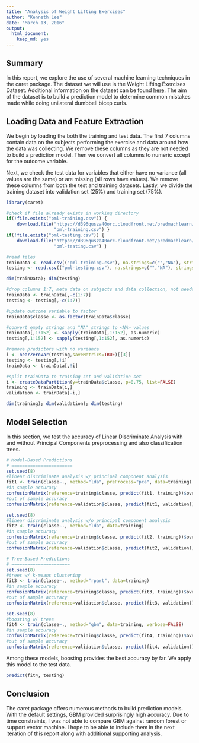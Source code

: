 ```yaml
---
title: "Analysis of Weight Lifting Exercises"
author: "Kenneth Lee"
date: "March 13, 2016"
output: 
  html_document: 
    keep_md: yes
---
```


## Summary

In this report, we explore the use of several machine learning techniques in the caret package.  The dataset we will use is the Weight Lifting Exercises Dataset.  Additional information on the dataset can be found <a href="http://groupware.les.inf.puc-rio.br/har">here</a>.  The aim of the dataset is to build a prediction model to determine common mistakes made while doing unilateral dumbbell bicep curls.

## Loading Data and Feature Extraction

We begin by loading the both the training and test data.  The first 7 columns contain data on the subjects performing the exercise and data around how the data was collecting.  We remove these columns as they are not needed to build a prediction model.  Then we convert all columns to numeric except for the outcome variable.

Next, we check the test data for variables that either have no variance (all values are the same) or are missing (all rows have <NA> values).  We remove these columns from both the test and training datasets.  Lastly, we divide the training dataset into validation set (25%) and training set (75%).

```r
library(caret)

#check if file already exists in working directory
if(!file.exists("pml-training.csv")) {
    download.file("https://d396qusza40orc.cloudfront.net/predmachlearn/pml-training.csv",
                  "pml-training.csv") }
if(!file.exists("pml-testing.csv")) {
    download.file("https://d396qusza40orc.cloudfront.net/predmachlearn/pml-testing.csv",
                  "pml-testing.csv") }

#read files
trainData <- read.csv(("pml-training.csv"), na.strings=c("","NA"), stringsAsFactors=FALSE)
testing <- read.csv(("pml-testing.csv"), na.strings=c("","NA"), stringsAsFactors=FALSE)

dim(trainData); dim(testing)

#drop columns 1:7, meta data on subjects and data collection, not needed as predictors
trainData <- trainData[,-c(1:7)]
testing <- testing[,-c(1:7)]

#update outcome variable to factor
trainData$classe <- as.factor(trainData$classe)

#convert empty strings and "NA" strings to <NA> values
trainData[,1:152] <- sapply(trainData[,1:152], as.numeric)
testing[,1:152] <- sapply(testing[,1:152], as.numeric)

#remove predictors with no variance
i <- nearZeroVar(testing,saveMetrics=TRUE)[[3]]
testing <- testing[,!i]
trainData <- trainData[,!i]

#split trainData to training set and validation set
i <- createDataPartition(y=trainData$classe, p=0.75, list=FALSE)
training <- trainData[i,]
validation <- trainData[-i,]

dim(training); dim(validation); dim(testing)
```

## Model Selection

In this section, we test the accuracy of Linear Discriminate Analysis with and without Principal Components preprocessing and also classification trees.

```r
# Model-Based Predictions
# =======================
set.seed(8)
#linear discriminate analysis w/ principal component analysis
fit1 <- train(classe~., method="lda", preProcess="pca", data=training)
#in sample accuracy
confusionMatrix(reference=training$classe, predict(fit1, training))$overall["Accuracy"]
#out of sample accuracy
confusionMatrix(reference=validation$classe, predict(fit1, validation))$overall["Accuracy"]

set.seed(8)
#linear discriminate analysis w/o principal component analysis
fit2 <- train(classe~., method="lda", data=training)
#in sample accuracy
confusionMatrix(reference=training$classe, predict(fit2, training))$overall["Accuracy"]
#out of sample accuracy
confusionMatrix(reference=validation$classe, predict(fit2, validation))$overall["Accuracy"]

# Tree-Based Predictions
# ======================
set.seed(8)
#trees w/ k-means clustering
fit3 <- train(classe~., method="rpart", data=training)
#in sample accuracy
confusionMatrix(reference=training$classe, predict(fit3, training))$overall["Accuracy"]
#out of sample accuracy
confusionMatrix(reference=validation$classe, predict(fit3, validation))$overall["Accuracy"]

set.seed(8)
#boosting w/ trees
fit4 <- train(classe~., method="gbm", data=training, verbose=FALSE)
#in sample accuracy
confusionMatrix(reference=training$classe, predict(fit4, training))$overall["Accuracy"]
#out of sample accuracy
confusionMatrix(reference=validation$classe, predict(fit4, validation))$overall["Accuracy"]
```

Among these models, boosting provides the best accuracy by far.  We apply this model to the test data.

```r
predict(fit4, testing)
```

## Conclusion

The caret package offers numerous methods to build prediction models.  With the default settings, GBM provided surprisingly high accuracy. Due to time constraints, I was not able to compare GBM against random forest or support vector machine. I hope to be able to include them in the next iteration of this report along with additional supporting analysis.
